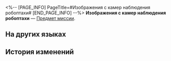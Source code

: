 <%-- [PAGE_INFO]
PageTitle=#Изображения с камер наблюдения робоптахи#
[END_PAGE_INFO] --%>
{{Предмет Инфобокс
|id          = 140130
|Изображение = Предмет Изображения с камер наблюдения робоптахи.png
|Тип         = Предмет миссии
|Инвентарь   = Миссии
|Редкость    = 3
|Эффект      = 
|Описание    = Фотография переулка, сделанная робоптахой. Звёздные ялики летают туда-сюда по полосе. Нарушитель на ялике попытался спрятаться в потоке, но попал в объектив.
}}
'''Изображения с камер наблюдения робоптахи''' — [[Предмет миссии]].

==На других языках==
{{На других языках
|en   = Cycrane Surveillance Images
|zhs  = 机巧鸟监控照片
|zht  = 機巧鳥監視器照片
|ja   = 機巧鳥監視カメラの写真
|ko   = 기계새의 감시카메라 사진
|es   = Imágenes tomadas por la robogrulla
|fr   = Images de surveillance de mécagrue
|ru   = Изображения с камер наблюдения робоптахи
|th   = ภาพจากกล้องของนกสมองกล
|vi   = Hình Ảnh Từ Camera Của Chim Robot
|de   = Überwachungsvideo von Mechakranich
|id   = Foto Pengamatan Burung Pengintai
|pt   = Imagens de Vigilância da MechAve
}}

==История изменений==
{{История изменений|3.5}}